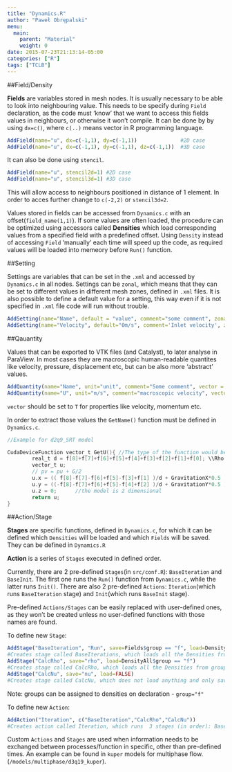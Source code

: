 ```yaml
---
title: "Dynamics.R"
author: "Paweł Obrępalski"
menu:
  main:
    parent: "Material"
    weight: 0
date: 2015-07-23T21:13:14-05:00
categories: ["R"]
tags: ["TCLB"]
---
```


##Field/Density

**Fields** are variables stored in mesh nodes. It is usually necessary to be able to look into neighbouring value. This needs to be specify during `Field` declaration, as the code must 'know' that we want to access this fields values in neighbours, or otherwise it won't compile. It can be done by  by using `dx=c()`, where `c(..)` means vector in R programming language.

```R
AddField(name="u", dx=c(-1,1), dy=c(-1,1))              #2D case
AddField(name="u", dx=c(-1,1), dy=c(-1,1), dz=c(-1,1))  #3D case
```

 It can also be done using `stencil`.
```R
AddField(name="u", stencil2d=1) #2D case
AddField(name="u", stencil3d=1) #3D case
```
This will allow access to neighbours positioned in distance of 1 element. In order to acces further change to `c(-2,2)` or `stencil3d=2`.

Values stored in fields can be accessed from `Dynamics.c` with an offset(`field_name(1,1)`). If some values are often loaded, the procedure can be optimized using accessors called **Densities** which load corresponding values from a specified field with a predefined offset. Using `Density` instead of accessing `Field` 'manually' each time will speed up the code, as required values will be loaded into memeory before `Run()` function.


##Setting

Settings are variables that can be set in the `.xml` and accessed by `Dynamics.c` in all  nodes. Settings can be `zonal`, which means that they can be set to different values in different mesh zones, defined in `.xml` files. It is also possible to define a default value for a setting, this way even if it is not specified in `.xml` file code will run without trouble.

``` R
AddSetting(name="Name", default = "value", comment="some comment", zonal=TRUE/FALSE )
AddSetting(name="Velocity", default="0m/s", comment='Inlet velocity', zonal=TRUE)
```

##Qauantity

Values that can be exported to VTK files (and Catalyst), to later analyse in ParaView. In most cases they are macroscopic human-readable quantites like velocity, pressure, displacement etc, but can be also more  'abstract' values. 
``` R
AddQuantity(name="Name", unit="unit", comment="Some comment", vector = T/F)
AddQuantity(name="U", unit="m/s", comment="macroscopic velocity", vector = T)
```
`vector` should be set to `T` for properties like velocity, momentum etc. 

In order to extract those values the `GetName()` function must be defined in `Dynamics.c`.

```c
//Example for d2q9_SRT model

CudaDeviceFunction vector_t GetU(){ //The type of the function would be real_t if the Quantity is not a vector
        real_t d = f[8]+f[7]+f[6]+f[5]+f[4]+f[3]+f[2]+f[1]+f[0]; \\Rho(density) is sum of all f[]
        vector_t u;
        // pv = pu + G/2
        u.x = (( f[8]-f[7]-f[6]+f[5]-f[3]+f[1] )/d + GravitationX*0.5 );    //GravitationX/Y are `Settings`, their values are taken from `.xml` file or default from `Dynamics.R` definition.
        u.y = ((-f[8]-f[7]+f[6]+f[5]-f[4]+f[2] )/d + GravitationY*0.5 );
        u.z = 0;      //the model is 2 dimensional
        return u;
}
```


##Action/Stage

**Stages** are specific functions, defined in `Dynamics.c`, for which it can be defined which `Densities` will be loaded and which `Fields` will be saved. They can be defined in `Dynamics.R`


**Action** is a series of `Stages` executed in defined order.

Currently, there are 2 pre-defined `Stages`(in `src/conf.R`): `BaseIteration` and `BaseInit`. The first one runs the `Run()` function from `Dynamics.c`, while the latter runs `Init()`. There are also 2 pre-defined `Actions`: `Iteration`(which runs `BaseIteration` stage) and `Init`(which runs `BaseInit` stage). 

Pre-defined `Actions/Stages` can be easily replaced with user-defined ones, as they won't be created unless no user-defined functions with those names are found. 

To define new `Stage`:
```R
AddStage("BaseIteration", "Run", save=Fields$group == "f", load=DensityAll$group == "f")
#Creates stage called BaseIterations, which loads all the Densities from group "f", runs the function Run() from Dynamics.c and saves all Fields from group "f"
AddStage("CalcRho", save="rho", load=DensityAll$group == "f")
#Creates stage called CalcRho, which loads all the Densities from group "f", and saves rho
AddStage("CalcNu", save="nu", load=FALSE)
#Creates stage called CalcNu, which does not load anything and only saves nu
```
Note: groups can be assigned to densities on declaration - `group="f"`

To define new `Action`:
```R
AddAction("Iteration", c("BaseIteration","CalcRho","CalcNu"))
#Creates action called Iteration, which runs  3 stages (in order): BaseIteration, CalcRho, and CalcNu
```
Custom `Actions` and `Stages` are used when information needs to be exchanged between processes/function in specific, other than pre-defined times. An example can be found in `kuper` models for multiphase flow.(`/models/multiphase/d3q19_kuper`).